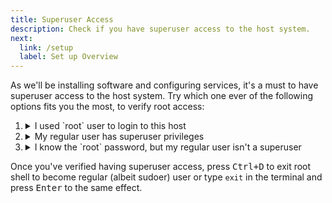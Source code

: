 ```yaml
---
title: Superuser Access
description: Check if you have superuser access to the host system.
next:
  link: /setup
  label: Set up Overview
---
```


As we'll be installing software and configuring services, it's a must to have superuser access to the host system. Try which one ever of the following options fits you the most, to verify root access:

<Steps>

1. <details>
   <summary>I used `root` user to login to this host</summary>
   ```bash title="Verify being root user"
   whoami
   ```
   If it returns `root` then you have root access.
   </details>

2. <details>
   <summary>My regular user has superuser privileges</summary>
   ```bash title="Verify being superuser"
   sudo -i
   # you will be prompted to enter your password
   ```
   If it succeeds then you've superuser access.
   </details>

3. <details>
   <summary>I know the `root` password, but my regular user isn't a superuser</summary>
   ```bash title="Verify having root credentials"
   su
   # you will be prompted to enter root password
   ```
   If it succeeds then you've root access. While it's possible to run the setup as root, it's generally not recommended.

   ```bash title="Add normal user to superuser group"
   # replace `<username>` with actual username
   adduser <username> sudo
   # this is for Debian/Ubuntu based systems
   ```
   Once you login with that user the next time, you can use `sudo` to run commands with superuser privileges. Please verify it's working before proceeding to the next steps.
   </details>

</Steps>

Once you've verified having superuser access, press <kbd>Ctrl+D</kbd> to exit root shell to become regular (albeit sudoer) user or type `exit` in the terminal and press <kbd>Enter</kbd> to the same effect.
